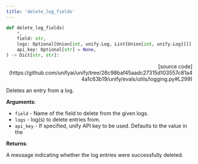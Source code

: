 ```yaml
---
title: 'delete_log_fields'
---
```


```python
def delete_log_fields(
    *,
    field: str,
    logs: Optional[Union[int, unify.Log, List[Union[int, unify.Log]]]] = None,
    api_key: Optional[str] = None,
) -> Dict[str, str]:
```

<p align="right">[source code](https://github.com/unifyai/unify/tree/26c98baf45aadc27315d103557c81a44a1c63b19/unify/evals/utils/logging.py#L299)</p>

Deletes an entry from a log.

**Arguments**:

- `field` - Name of the field to delete from the given logs.
- `logs` - log(s) to delete entries from.
- `api_key` - If specified, unify API key to be used. Defaults to the value in the



**Returns**:

A message indicating whether the log entries were successfully deleted.